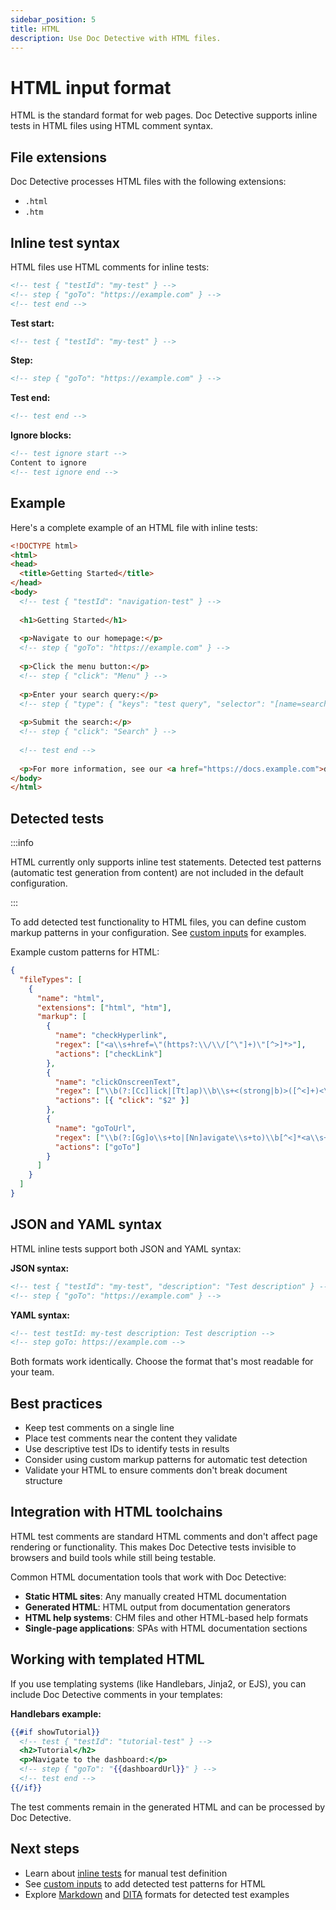 ```yaml
---
sidebar_position: 5
title: HTML
description: Use Doc Detective with HTML files.
---
```


# HTML input format

HTML is the standard format for web pages. Doc Detective supports inline tests in HTML files using HTML comment syntax.

## File extensions

Doc Detective processes HTML files with the following extensions:

- `.html`
- `.htm`

## Inline test syntax

HTML files use HTML comments for inline tests:

```html
<!-- test { "testId": "my-test" } -->
<!-- step { "goTo": "https://example.com" } -->
<!-- test end -->
```

**Test start:**
```html
<!-- test { "testId": "my-test" } -->
```

**Step:**
```html
<!-- step { "goTo": "https://example.com" } -->
```

**Test end:**
```html
<!-- test end -->
```

**Ignore blocks:**
```html
<!-- test ignore start -->
Content to ignore
<!-- test ignore end -->
```

## Example

Here's a complete example of an HTML file with inline tests:

```html
<!DOCTYPE html>
<html>
<head>
  <title>Getting Started</title>
</head>
<body>
  <!-- test { "testId": "navigation-test" } -->
  
  <h1>Getting Started</h1>
  
  <p>Navigate to our homepage:</p>
  <!-- step { "goTo": "https://example.com" } -->
  
  <p>Click the menu button:</p>
  <!-- step { "click": "Menu" } -->
  
  <p>Enter your search query:</p>
  <!-- step { "type": { "keys": "test query", "selector": "[name=search]" } } -->
  
  <p>Submit the search:</p>
  <!-- step { "click": "Search" } -->
  
  <!-- test end -->
  
  <p>For more information, see our <a href="https://docs.example.com">documentation</a>.</p>
</body>
</html>
```

## Detected tests

:::info

HTML currently only supports inline test statements. Detected test patterns (automatic test generation from content) are not included in the default configuration.

:::

To add detected test functionality to HTML files, you can define custom markup patterns in your configuration. See [custom inputs](custom) for examples.

Example custom patterns for HTML:

```json
{
  "fileTypes": [
    {
      "name": "html",
      "extensions": ["html", "htm"],
      "markup": [
        {
          "name": "checkHyperlink",
          "regex": ["<a\\s+href=\"(https?:\\/\\/[^\"]+)\"[^>]*>"],
          "actions": ["checkLink"]
        },
        {
          "name": "clickOnscreenText",
          "regex": ["\\b(?:[Cc]lick|[Tt]ap)\\b\\s+<(strong|b)>([^<]+)<\\/\\1>"],
          "actions": [{ "click": "$2" }]
        },
        {
          "name": "goToUrl",
          "regex": ["\\b(?:[Gg]o\\s+to|[Nn]avigate\\s+to)\\b[^<]*<a\\s+href=\"(https?:\\/\\/[^\"]+)\""],
          "actions": ["goTo"]
        }
      ]
    }
  ]
}
```

## JSON and YAML syntax

HTML inline tests support both JSON and YAML syntax:

**JSON syntax:**
```html
<!-- test { "testId": "my-test", "description": "Test description" } -->
<!-- step { "goTo": "https://example.com" } -->
```

**YAML syntax:**
```html
<!-- test testId: my-test description: Test description -->
<!-- step goTo: https://example.com -->
```

Both formats work identically. Choose the format that's most readable for your team.

## Best practices

- Keep test comments on a single line
- Place test comments near the content they validate
- Use descriptive test IDs to identify tests in results
- Consider using custom markup patterns for automatic test detection
- Validate your HTML to ensure comments don't break document structure

## Integration with HTML toolchains

HTML test comments are standard HTML comments and don't affect page rendering or functionality. This makes Doc Detective tests invisible to browsers and build tools while still being testable.

Common HTML documentation tools that work with Doc Detective:

- **Static HTML sites**: Any manually created HTML documentation
- **Generated HTML**: HTML output from documentation generators
- **HTML help systems**: CHM files and other HTML-based help formats
- **Single-page applications**: SPAs with HTML documentation sections

## Working with templated HTML

If you use templating systems (like Handlebars, Jinja2, or EJS), you can include Doc Detective comments in your templates:

**Handlebars example:**
```handlebars
{{#if showTutorial}}
  <!-- test { "testId": "tutorial-test" } -->
  <h2>Tutorial</h2>
  <p>Navigate to the dashboard:</p>
  <!-- step { "goTo": "{{dashboardUrl}}" } -->
  <!-- test end -->
{{/if}}
```

The test comments remain in the generated HTML and can be processed by Doc Detective.

## Next steps

- Learn about [inline tests](/docs/get-started/tests/inline) for manual test definition
- See [custom inputs](custom) to add detected test patterns for HTML
- Explore [Markdown](markdown) and [DITA](dita) formats for detected test examples
